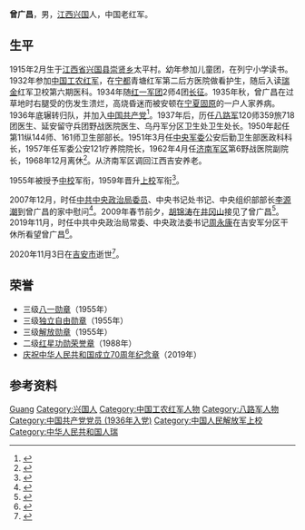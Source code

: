 '''曾广昌'''{{BD|1915年|2月|2020年|11月3日|catIdx=Zeng}}，男，[[江西省|江西]][[兴国县|兴国]]人，中国老红军。
==生平==
1915年2月生于[[江西省|江西省]][[兴国县|兴国县]][[崇贤乡|崇贤乡]]太平村。幼年参加儿童团，在列宁小学读书。1932年参加[[中国工农红军|中国工农红军]]，在[[宁都县|宁都]]青塘红军第二后方医院做看护生，随后入读[[瑞金|瑞金]]红军卫校第六期医科。1934年随[[中国工农红军第一军团|红一军团]]2师4团[[长征|长征]]。1935年秋，曾广昌在过草地时右腿受的伤发生溃烂，高烧昏迷而被安顿在[[宁夏|宁夏]][[固原|固原]]的一户人家养病。1936年底辗转归队，并加入[[中国共产党|中国共产党]]<ref>{{cite web |author1=张天清 |author2=杨建智 |author3=李歆 |title=战地仁心 ——专访百岁老红军曾广昌 |url=http://epaper.jxwmw.cn/html/2019-12/17/content_5407_2055135.htm |publisher=[[江西日报|江西日报]] |archiveurl=https://web.archive.org/web/20201202060551/http://epaper.jxwmw.cn/html/2019-12/17/content_5407_2055135.htm |archivedate=2020-12-02 |date=2019-12-17}}</ref>。1937年后，历任[[八路军|八路军]]120师359旅718团医生、延安留守兵团野战医院医生、乌丹军分区卫生处卫生处长。1950年起任第11纵144师、161师卫生部部长。1951年3月任[[中央军委|中央军委]]公安后勤卫生部医政科科长，1957年任军委公安121疗养院院长，1962年4月任[[济南军区|济南军区]]第6野战医院副院长，1968年12月离休<ref>{{cite web |author1=孙伟帅 |author2=夏一军 |title=曾广昌：当我抚摸凝结着血与火的军装 |url=http://www.81.cn/2019gtzgh/2019-10/25/content_9661429.htm |publisher=中国军网 |archiveurl=https://web.archive.org/web/20200128043213/http://www.81.cn/2019gtzgh/2019-10/25/content_9661429.htm |archivedate=2020-01-28 |date=2019-10-25}}</ref>。从济南军区调回江西吉安养老。

1955年被授予[[中校|中校]]军衔，1959年晋升[[上校|上校]]军衔<ref>{{cite web |author1=谷志斌 |title=吉安军分区干休所为老红军曾广昌老人举办百岁寿辰 |url=http://www.crt.com.cn/news2007/News/tgjx/143119524396IGAJHGH3J1AGCBA9F6.html |publisher=中红网 |date=2014-03-11 |access-date=2020-12-02 |archive-date=2016-05-06 |archive-url=https://web.archive.org/web/20160506192232/http://crt.com.cn/news2007/News/tgjx/143119524396IGAJHGH3J1AGCBA9F6.html |dead-url=no }}</ref>。

2007年12月，时任[[中共中央政治局委员|中共中央政治局委员]]、中央书记处书记、中央组织部部长[[李源潮|李源潮]]到曾广昌的家中慰问<ref>{{cite web |title=李源潮在井冈山慰问老红军模范党员和困难群众 |url=https://www.chinanews.com/gn/news/2008/01-01/1120337.shtml |publisher=[[中国新闻网|中国新闻网]] |date=2008-01-01}}</ref>。2009年春节前夕，[[胡锦涛|胡锦涛]]在[[井冈山|井冈山]]接见了曾广昌<ref>{{cite web |author1=代烽 |author2=张晓祺 |title=擦肩而过的永别 |url=http://mil.news.sina.com.cn/2011-05-13/0350646952.html |publisher=[[解放军报|解放军报]] |date=2011-05-13 |via=新浪}}</ref>。2019年11月，时任中共中央政治局常委、中央政法委书记[[周永康|周永康]]在吉安军分区干休所看望曾广昌<ref>{{cite web |title=高层密集调研各地为中央经济工作会议把脉 |url=http://finance.sina.com.cn/china/hgjj/20091203/11377051198.shtml |publisher=新华网 |date=2009-12-03 |via=新浪 |access-date=2020-12-02 |archive-date=2009-12-08 |archive-url=https://web.archive.org/web/20091208131817/http://finance.sina.com.cn/china/hgjj/20091203/11377051198.shtml |dead-url=no }}</ref>。

2020年11月3日在[[吉安市|吉安市]]逝世<ref>{{cite web |author1=岳怀让 |title=105岁老红军曾广昌逝世，随红军主力走完长征 |url=https://www.thepaper.cn/newsDetail_forward_9956354 |publisher=[[澎湃新闻|澎湃新闻]] |date=2020-11-12 |access-date=2020-12-02 |archive-date=2020-11-12 |archive-url=https://web.archive.org/web/20201112192454/https://www.thepaper.cn/newsDetail_forward_9956354 |dead-url=no }}</ref>。
==荣誉==
*三级[[八一勋章_(1955年)|八一勋章]]（1955年）
*三级[[独立自由勋章|独立自由勋章]]（1955年）
*三级[[解放勋章|解放勋章]]（1955年）
*二级[[解放军功勋荣誉章|红星功勋荣誉章]]（1988年）
*[[庆祝中华人民共和国成立70周年纪念章|庆祝中华人民共和国成立70周年纪念章]]（2019年）
==参考资料==
{{reflist}}
{{Authority control}}
{{DEFAULTSORT:Zeng}}
[[Category:曾姓|Guang]]
[[Category:兴国人|Category:兴国人]]
[[Category:中国工农红军人物|Category:中国工农红军人物]]
[[Category:八路军人物|Category:八路军人物]]
[[Category:中国共产党党员_(1936年入党)|Category:中国共产党党员 (1936年入党)]]
[[Category:中国人民解放军上校|Category:中国人民解放军上校]]
[[Category:中华人民共和国人瑞|Category:中华人民共和国人瑞]]